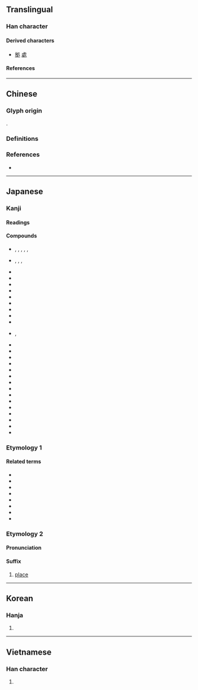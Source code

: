 {{also|處}}
{{character info}}
==Translingual==
{{Han simplified forms|處|処|处}}
{{Han stroke|Japan<br>[[File:処 - U+051E6- KanjiVG stroke order.svg]]}}

===Han character===
{{Han char|rn=16|rad=几|as=03|sn=5|four=|canj=HEHN|ids=⿺夂几}}

====Derived characters====
* [[拠]] [[處]]

====References====
{{Han ref|kx=0134.050|dkj=01745|dj=0299.150|hdz=10276.130|uh=51E6}}

----

==Chinese==

===Glyph origin===
{{Han etym}}
{{Han compound|夂|几|t2=table|ls=ic}}.

===Definitions===
{{zh-see|處|rocsv}}

===References===
* {{R:twedu|A03607-003}}

----

==Japanese==
{{ja-kanji forms|処|處}}

===Kanji===
{{ja-kanji|grade=6|rs=几03|kyu=處}}

====Readings====
{{ja-readings
|goon=しょ<しよ
|kanon=しょ<しよ
|kun=お-る, お-く, か-, く-, こ-, と-, とこ-, ところ-
}}

====Compounds====
{{der-top|Compounds}}
* {{ja-r|彼%処|あし%こ}}, {{ja-r|彼%処|あそ%こ}}, {{ja-r|彼%処|あ%こ}}, {{ja-r|彼%処|あす%こ}}, {{ja-r|彼%処|か%こ}}, {{ja-r|彼%処|かし%こ}}
* {{ja-r|何%処|いず%く}}, {{ja-r|何%処|いず%こ}}, {{ja-r|何%処|いど%こ}}, {{ja-r|何%処|ど%こ}}
* {{ja-r|区%処|く%しょ}}
* {{ja-r|此%処|こ%こ}}
* {{ja-r|酒%処|さけ%どころ}}
* {{ja-r|死%処|し%しょ}}
* {{ja-r|住%処|すみ%か}}
* {{ja-r|随%処|ずい%しょ}}
* {{ja-r|善%処|ぜん%しょ}}
* {{ja-r|其%処|そ%こ}}
* {{ja-r|対%処|たい%しょ}}
* {{ja-r|処%々|ところ%どころ}}, {{ja-r|処%処|ところ%どころ}}
* {{ja-r|同%処|どう%しょ}}
* {{ja-r|目%処|め%ど}}
* {{ja-r|出%処|しゅっ%しょ}}
* {{ja-r|処%遇|しょ%ぐう}}
* {{ja-r|処%刑|しょ%けい}}
* {{ja-r|処%決|しょ%けつ}}
* {{ja-r|処%女|しょ%じょ}}
* {{ja-r|処%世|しょ%せい}}
* {{ja-r|処%生%訓|しょ%せい%くん}}
* {{ja-r|処%断|しょ%だん}}
* {{ja-r|処%置|しょ%ち}}
* {{ja-r|処%罰|しょ%ばつ}}
* {{ja-r|処%分|しょ%ぶん}}
* {{ja-r|処%方|しょ%ほう}}
* {{ja-r|処%理|しょ%り}}
{{der-bottom}}

===Etymology 1===
{{ja-kanjitab|ところ|yomi=k}}
{{ja-see|所}}

====Related terms====
* {{ja-r|至る処|いたるところ}}
* {{ja-r|住%処|すみ%か}}
* {{ja-r|御%食%事%処|お-%しょく%じ%どころ}}
* {{ja-r|止め処|とめど}}
* {{ja-r|捕らえ処|とらえどころ}}
* {{ja-r|泣き処|なきどころ}}
* {{ja-r|在り処|ありか}}
* {{ja-r|使い処|つかいどころ}}

===Etymology 2===
{{ja-kanjitab|こ|yomi=k}}

====Pronunciation====
{{ja-pron|こ|y=k}}

====Suffix====
{{ja-pos|suffix|こ}}

# {{lb|ja|not [[productive]]}} [[place]]

----

==Korean==

===Hanja===
{{ko-hanja|처}}

# {{rfdef|ko|sort=几03}}

----

==Vietnamese==

===Han character===
{{vi-readings|reading=[[xứ]], [[xử]]|rs=几03}}

# {{rfdef|vi}}